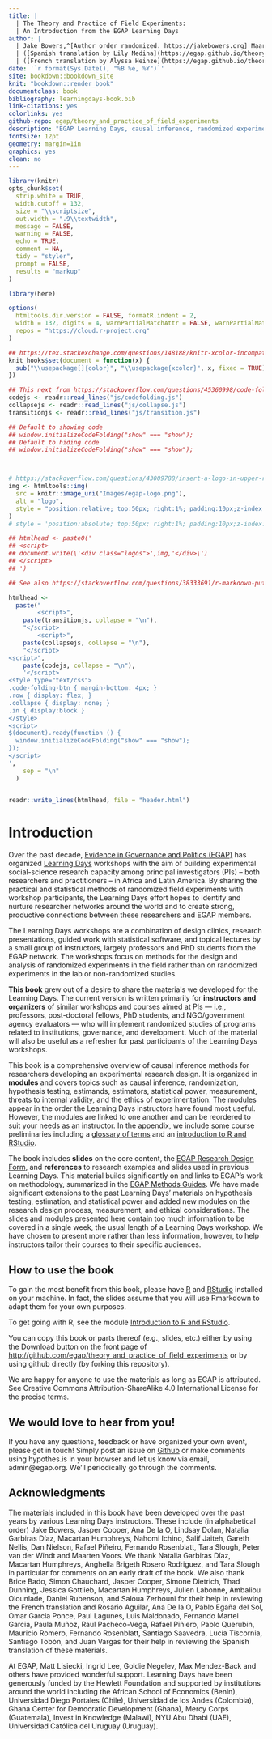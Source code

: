 ```yaml
---
title: |
  | The Theory and Practice of Field Experiments: 
  | An Introduction from the EGAP Learning Days
author: |
  | Jake Bowers,^[Author order randomized. https://jakebowers.org] Maarten Voors,^[https://sites.google.com/site/maartenvoors/] and Nahomi Ichino^[https://nahomi.github.io/]
  | ([Spanish translation by Lily Medina](https://egap.github.io/theory_and_practice_of_field_experiments_spanish/))
  | ([French translation by Alyssa Heinze](https://egap.github.io/theory_and_practice_of_field_experiments_french/))
date: '`r format(Sys.Date(), "%B %e, %Y")`'
site: bookdown::bookdown_site
knit: "bookdown::render_book"
documentclass: book
bibliography: learningdays-book.bib
link-citations: yes
colorlinks: yes
github-repo: egap/theory_and_practice_of_field_experiments
description: "EGAP Learning Days, causal inference, randomized experiments, field experiments, experimental design, research design"
fontsize: 12pt
geometry: margin=1in
graphics: yes
clean: no
---
```


```r
library(knitr)
opts_chunk$set(
  strip.white = TRUE,
  width.cutoff = 132,
  size = "\\scriptsize",
  out.width = ".9\\textwidth",
  message = FALSE,
  warning = FALSE,
  echo = TRUE,
  comment = NA,
  tidy = "styler",
  prompt = FALSE,
  results = "markup"
)

library(here)

options(
  htmltools.dir.version = FALSE, formatR.indent = 2,
  width = 132, digits = 4, warnPartialMatchAttr = FALSE, warnPartialMatchDollar = FALSE,
  repos = "https://cloud.r-project.org"
)

## https://tex.stackexchange.com/questions/148188/knitr-xcolor-incompatible-color-definition/254482
knit_hooks$set(document = function(x) {
  sub("\\usepackage[]{color}", "\\usepackage{xcolor}", x, fixed = TRUE)
})
```


```r
## This next from https://stackoverflow.com/questions/45360998/code-folding-in-bookdown
codejs <- readr::read_lines("js/codefolding.js")
collapsejs <- readr::read_lines("js/collapse.js")
transitionjs <- readr::read_lines("js/transition.js")

## Default to showing code
## window.initializeCodeFolding("show" === "show");
## Default to hiding code
## window.initializeCodeFolding("show" === "show");



# https://stackoverflow.com/questions/43009788/insert-a-logo-in-upper-right-corner-of-r-markdown-html-document
img <- htmltools::img(
  src = knitr::image_uri("Images/egap-logo.png"),
  alt = "logo",
  style = "position:relative; top:50px; right:1%; padding:10px;z-index:200;"
)
# style = 'position:absolute; top:50px; right:1%; padding:10px;z-index:200;')

## htmlhead <- paste0('
## <script>
## document.write(\'<div class="logos">',img,'</div>\')
## </script>
## ')

## See also https://stackoverflow.com/questions/38333691/r-markdown-putting-an-image-in-the-top-right-hand-corner-of-html-and-moving-tit

htmlhead <-
  paste("
        <script>",
    paste(transitionjs, collapse = "\n"),
    "</script>
        <script>",
    paste(collapsejs, collapse = "\n"),
    "</script>
<script>",
    paste(codejs, collapse = "\n"),
    '</script>
<style type="text/css">
.code-folding-btn { margin-bottom: 4px; }
.row { display: flex; }
.collapse { display: none; }
.in { display:block }
</style>
<script>
$(document).ready(function () {
  window.initializeCodeFolding("show" === "show");
});
</script>
',
    sep = "\n"
  )


readr::write_lines(htmlhead, file = "header.html")
```

# Introduction

Over the past decade, [Evidence in Governance and Politics (EGAP)](http://egap.org/) has organized [Learning Days](https://egap.org/learning-days/) workshops with the aim of building experimental social-science research capacity among principal investigators (PIs) -- both researchers and practitioners -- in Africa and Latin America.  By sharing the practical and statistical methods of randomized field experiments with workshop participants, the Learning Days effort hopes to identify and nurture researcher networks around the world and to create strong, productive connections between these researchers and EGAP members.

The Learning Days workshops are a combination of design clinics, research presentations, guided work with statistical software, and topical lectures by a small group of instructors, largely professors and PhD students from the EGAP network.  The workshops focus on methods for the design and analysis of randomized experiments in the field rather than on randomized experiments in the lab or non-randomized studies.

**This book** grew out of a desire to share the materials we developed for the Learning Days.  The current version is written primarily for **instructors and organizers** of similar workshops and courses aimed at PIs --- i.e., professors, post-doctoral fellows, PhD students, and NGO/government agency evaluators --- who will implement randomized studies of programs related to institutions, governance, and development.  Much of the material will also be useful as a refresher for past participants of the Learning Days workshops. 

This book is a comprehensive overview of causal inference methods for researchers developing an experimental research design.  It is organized in **modules** and covers topics such as causal inference, randomization, hypothesis testing, estimands, estimators, statistical power, measurement, threats to internal validity, and the ethics of experimentation. The modules appear in the order the Learning Days instructors have found most useful.  However, the modules are linked to one another and can be reordered to suit your needs as an instructor.  In the appendix, we include some course preliminaries including a [glossary of terms](glossary-of-terms.html) and an [introduction to R and RStudio](introduction-to-r-and-rstudio.html).

The book includes **slides** on the core content, the [EGAP Research Design Form](researchdesignform.html), and **references** to research examples and slides used in previous Learning Days.  This material builds significantly on and links to EGAP's work on methodology, summarized in the [EGAP Methods Guides](https://egap.org/methods-guides/).  We have made significant extensions to the past Learning Days' materials on hypothesis testing, estimation, and statistical power and added new modules on the research design process, measurement, and ethical considerations.  The slides and modules presented here contain too much information to be covered in a single week, the usual length of a Learning Days workshop.  We have chosen to present more rather than less information, however, to help instructors tailor their courses to their specific audiences.


## How to use the book

To gain the most benefit from this book, please have [R](https://cran.r-project.org/) and [RStudio](https://www.rstudio.com/products/rstudio/download/) installed on your machine. In fact, the slides assume that you will use Rmarkdown to adapt them for your own purposes.

To get going with R, see the module [Introduction to R and RStudio](introduction-to-r-and-rstudio.html).

You can copy this book or parts thereof (e.g., slides, etc.) either by using the Download button on the front page of <http://github.com/egap/theory_and_practice_of_field_experiments> or by using github directly (by forking this repository).

We are happy for anyone to use the materials as long as EGAP is attributed. See Creative Commons Attribution-ShareAlike 4.0 International License for the precise terms.

## We would love to hear from you!

If you have any questions, feedback or have organized your own event, please get in touch! Simply post an issue on [Github](https://github.com/egap/theory_and_practice_of_field_experiments/issues) or make comments using hypothes.is in your browser and let us know via email, admin@egap.org.  We'll periodically go through the comments.

## Acknowledgments

The materials included in this book have been developed over the past years by various Learning Days instructors. These include (in alphabetical order) Jake Bowers, Jasper Cooper, Ana De la O, Lindsay Dolan, Natalia Garbiras Díaz, Macartan Humphreys, Nahomi Ichino, Salif Jaiteh, Gareth Nellis, Dan Nielson, Rafael Piñeiro, Fernando Rosenblatt, Tara Slough, Peter van der Windt and Maarten Voors.  We thank Natalia Garbiras Díaz, Macartan Humphreys, Anghella Brigeth Rosero Rodriguez, and Tara Slough in particular for comments on an early draft of the book.  We also thank 
Brice Bado, Simon Chauchard, Jasper Cooper, Simone Dietrich, Thad Dunning, Jessica Gottlieb, Macartan Humphreys, Julien Labonne, Ambaliou Olounlade, Daniel Rubenson, and Saloua Zerhouni for their help in reviewing the French translation and Rosario Aguilar, Ana De la O, Pablo Egaña del Sol, Omar Garcia Ponce, Paul Lagunes, Luis Maldonado, Fernando Martel Garcia, Paula Muñoz, Raul Pacheco-Vega, Rafael Piñiero, Pablo Querubin, Mauricio Romero, Fernando Rosenblatt, Santiago Saavedra, Lucía Tiscornia, Santiago Tobón, and Juan Vargas for their help in reviewing the Spanish translation of these materials.

At EGAP, Matt Lisiecki, Ingrid Lee, Goldie Negelev, Max Mendez-Back and others have provided wonderful support. Learning Days have been generously funded by the Hewlett Foundation and supported by institutions around the world including the African School of Economics (Benin), Universidad Diego Portales (Chile), Universidad de los Andes (Colombia), Ghana Center for Democratic Development (Ghana), Mercy Corps (Guatemala), Invest in Knowledge (Malawi), NYU Abu Dhabi (UAE), Universidad Católica del Uruguay (Uruguay).
